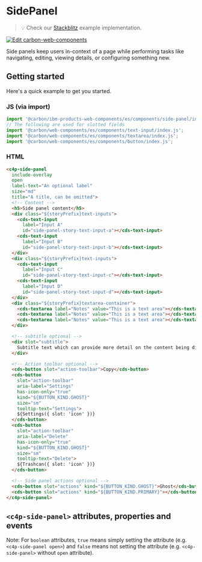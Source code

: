 
<Meta of={SidePanelStories} />

# SidePanel

> 💡 Check our
> [Stackblitz](https://stackblitz.com/github/carbon-design-system/ibm-products/tree/main/packages/ibm-products-web-components/examples/side-panel)
> example implementation.

[![Edit carbon-web-components](https://developer.stackblitz.com/img/open_in_stackblitz.svg)](https://stackblitz.com/github/carbon-design-system/ibm-products/tree/main/packages/ibm-products-web-components/examples/side-panel)

Side panels keep users in-context of a page while performing tasks like
navigating, editing, viewing details, or configuring something new.

## Getting started

Here's a quick example to get you started.

### JS (via import)

```javascript
import '@carbon/ibm-products-web-components/es/components/side-panel/index.js';
// The following are used for slotted fields
import '@carbon/web-components/es/components/text-input/index.js';
import '@carbon/web-components/es/components/textarea/index.js';
import '@carbon/web-components/es/components/button/index.js';
```

### HTML

```html
<c4p-side-panel
  include-overlay
  open
  label-text="An optional label"
  size="md"
  title="A title, can be omitted">
  <!-- Content -->
  <h5>Side panel content</h5>
  <div class="${storyPrefix}text-inputs">
    <cds-text-input
      label="Input A"
      id="side-panel-story-text-input-a"></cds-text-input>
    <cds-text-input
      label="Input B"
      id="side-panel-story-text-input-b"></cds-text-input>
  </div>
  <div class="${storyPrefix}text-inputs">
    <cds-text-input
      label="Input C"
      id="side-panel-story-text-input-c"></cds-text-input>
    <cds-text-input
      label="Input D"
      id="side-panel-story-text-input-d"></cds-text-input>
  </div>
  <div class="${storyPrefix}textarea-container">
    <cds-textarea label="Notes" value="This is a text area"></cds-textarea>
    <cds-textarea label="Notes" value="This is a text area"></cds-textarea>
    <cds-textarea label="Notes" value="This is a text area"></cds-textarea>
  </div>

  <!-- subtitle optional -->
  <div slot="subtitle">
    Subtitle text which can provide more detail on the content being displayed.
  </div>

  <!-- Action toolbar optional -->
  <cds-button slot="action-toolbar">Copy</cds-button>
  <cds-button
    slot="action-toolbar"
    aria-label="Settings"
    has-icon-only="true"
    kind="${BUTTON_KIND.GHOST}"
    size="sm"
    tooltip-text="Settings">
    ${Settings({ slot: 'icon' })}
  </cds-button>
  <cds-button
    slot="action-toolbar"
    aria-label="Delete"
    has-icon-only="true"
    kind="${BUTTON_KIND.GHOST}"
    size="sm"
    tooltip-text="Delete">
    ${Trashcan({ slot: 'icon' })}
  </cds-button>

  <!-- Side panel actions optional -->
  <cds-button slot="actions" kind="${BUTTON_KIND.GHOST}">Ghost</cds-button>
  <cds-button slot="actions" kind="${BUTTON_KIND.PRIMARY}"></cds-button>
</c4p-side-panel>
```

## `<c4p-side-panel>` attributes, properties and events

Note: For `boolean` attributes, `true` means simply setting the attribute (e.g.
`<c4p-side-panel open>`) and `false` means not setting the attribute (e.g.
`<c4p-side-panel>` without `open` attribute).

<ArgTypes of="c4p-side-panel" />
